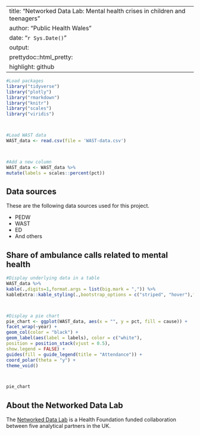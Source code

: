 

---
title: "Networked Data Lab: Mental health crises in children and teenagers"
author: "Public Health Wales"
date: "`r Sys.Date()`"
output:
prettydoc::html_pretty:
highlight: github
---



```r
#Load packages
library("tidyverse")
library("plotly")
library("rmarkdown")
library("knitr")
library("scales")
library("viridis")



#Load WAST data
WAST_data <- read.csv(file = 'WAST-data.csv')



#Add a new column
WAST_data <- WAST_data %>%
mutate(labels = scales::percent(pct))
```



## Data sources



These are the following data sources used for this project.



- PEDW
- WAST
- ED
- And others



## Share of ambulance calls related to mental health



```r



#Display underlying data in a table
WAST_data %>%
kable(.,digits=1,format.args = list(big.mark = ",")) %>%
kableExtra::kable_styling(.,bootstrap_options = c("striped", "hover"),full_width = F, font_size= 12)



#Display a pie chart
pie_chart <- ggplot(WAST_data, aes(x = "", y = pct, fill = cause)) +
facet_wrap(~year) +
geom_col(color = "black") +
geom_label(aes(label = labels), color = c("white"),
position = position_stack(vjust = 0.5),
show.legend = FALSE) +
guides(fill = guide_legend(title = "Attendance")) +
coord_polar(theta = "y") +
theme_void()



pie_chart
```



## About the Networked Data Lab



The [Networked Data Lab](https://www.health.org.uk/funding-and-partnerships/our-partnerships/the-networked-data-lab) is a Health Foundation funded collaboration between five analytical partners in the UK.
